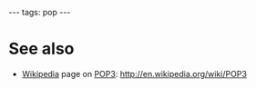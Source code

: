 ---
tags: pop
---
= See also =

* [[Wikipedia]] page on [[POP3]]: http://en.wikipedia.org/wiki/POP3

